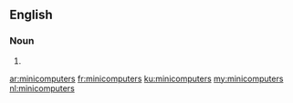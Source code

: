 ==English==

===Noun===
{{head|en|noun plural form}}

# {{plural of|minicomputer|lang=en}}

[[ar:minicomputers]]
[[fr:minicomputers]]
[[ku:minicomputers]]
[[my:minicomputers]]
[[nl:minicomputers]]